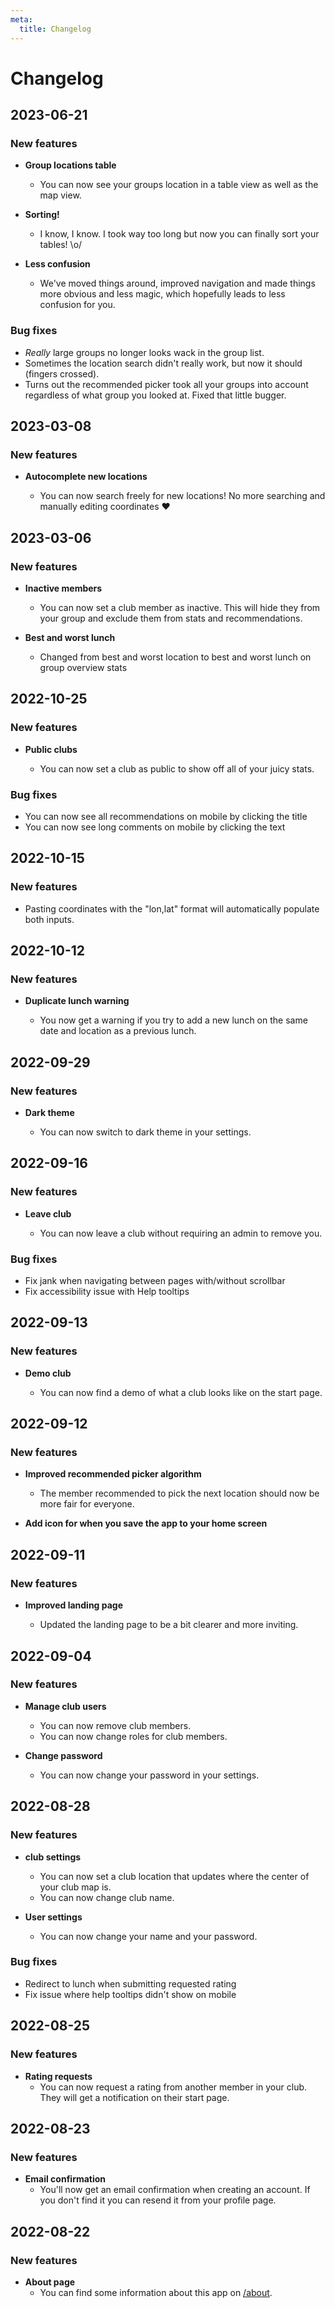 ```yaml
---
meta:
  title: Changelog
---
```


# Changelog

## 2023-06-21

### New features

- **Group locations table**

  - You can now see your groups location in a table view as well as the map view.

- **Sorting!**

  - I know, I know. I took way too long but now you can finally sort your tables! \o/

- **Less confusion**

  - We've moved things around, improved navigation and made things more obvious and less magic, which hopefully leads to less confusion for you.

### Bug fixes

- _Really_ large groups no longer looks wack in the group list.
- Sometimes the location search didn't really work, but now it should (fingers crossed).
- Turns out the recommended picker took all your groups into account regardless of what group you looked at. Fixed that little bugger.

## 2023-03-08

### New features

- **Autocomplete new locations**

  - You can now search freely for new locations! No more searching and manually editing coordinates ♥

## 2023-03-06

### New features

- **Inactive members**

  - You can now set a club member as inactive. This will hide they from your group and exclude them from stats and recommendations.

- **Best and worst lunch**

  - Changed from best and worst location to best and worst lunch on group overview stats

## 2022-10-25

### New features

- **Public clubs**

  - You can now set a club as public to show off all of your juicy stats.

### Bug fixes

- You can now see all recommendations on mobile by clicking the title
- You can now see long comments on mobile by clicking the text

## 2022-10-15

### New features

- Pasting coordinates with the "lon,lat" format will automatically populate both inputs.

## 2022-10-12

### New features

- **Duplicate lunch warning**

  - You now get a warning if you try to add a new lunch on the same date and location as a previous lunch.

## 2022-09-29

### New features

- **Dark theme**

  - You can now switch to dark theme in your settings.

## 2022-09-16

### New features

- **Leave club**

  - You can now leave a club without requiring an admin to remove you.

### Bug fixes

- Fix jank when navigating between pages with/without scrollbar
- Fix accessibility issue with Help tooltips

## 2022-09-13

### New features

- **Demo club**

  - You can now find a demo of what a club looks like on the start page.

## 2022-09-12

### New features

- **Improved recommended picker algorithm**

  - The member recommended to pick the next location should now be more fair for everyone.

- **Add icon for when you save the app to your home screen**

## 2022-09-11

### New features

- **Improved landing page**

  - Updated the landing page to be a bit clearer and more inviting.

## 2022-09-04

### New features

- **Manage club users**

  - You can now remove club members.
  - You can now change roles for club members.

- **Change password**

  - You can now change your password in your settings.

## 2022-08-28

### New features

- **club settings**

  - You can now set a club location that updates where the center of your club map is.
  - You can now change club name.

- **User settings**
  - You can now change your name and your password.

### Bug fixes

- Redirect to lunch when submitting requested rating
- Fix issue where help tooltips didn't show on mobile

## 2022-08-25

### New features

- **Rating requests**
  - You can now request a rating from another member in your club. They will get a notification on their start page.

## 2022-08-23

### New features

- **Email confirmation**
  - You'll now get an email confirmation when creating an account. If you don't find it you can resend it from your profile page.

## 2022-08-22

### New features

- **About page**
  - You can find some information about this app on [/about](/about).
